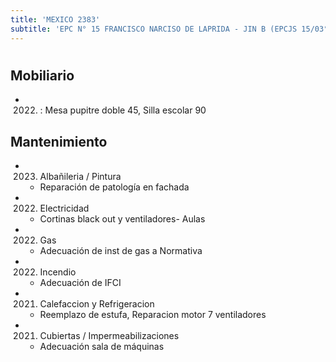 ```yaml
---
title: 'MEXICO 2383'
subtitle: 'EPC N° 15 FRANCISCO NARCISO DE LAPRIDA - JIN B (EPCJS 15/03°) - CENS N° 50'
---
```


#


## Mobiliario

*  (2022) : Mesa pupitre doble 45, Silla escolar 90 





## Mantenimiento

*  (2023) Albañileria / Pintura 
    + Reparación de patología en fachada

*  (2022) Electricidad 
    + Cortinas black out y ventiladores- Aulas

*  (2022) Gas 
    + Adecuación de inst de gas a Normativa

*  (2022) Incendio 
    + Adecuación de IFCI

*  (2021) Calefaccion y Refrigeracion 
    + Reemplazo de estufa, Reparacion  motor 7 ventiladores

*  (2021) Cubiertas / Impermeabilizaciones 
    + Adecuación sala de máquinas




